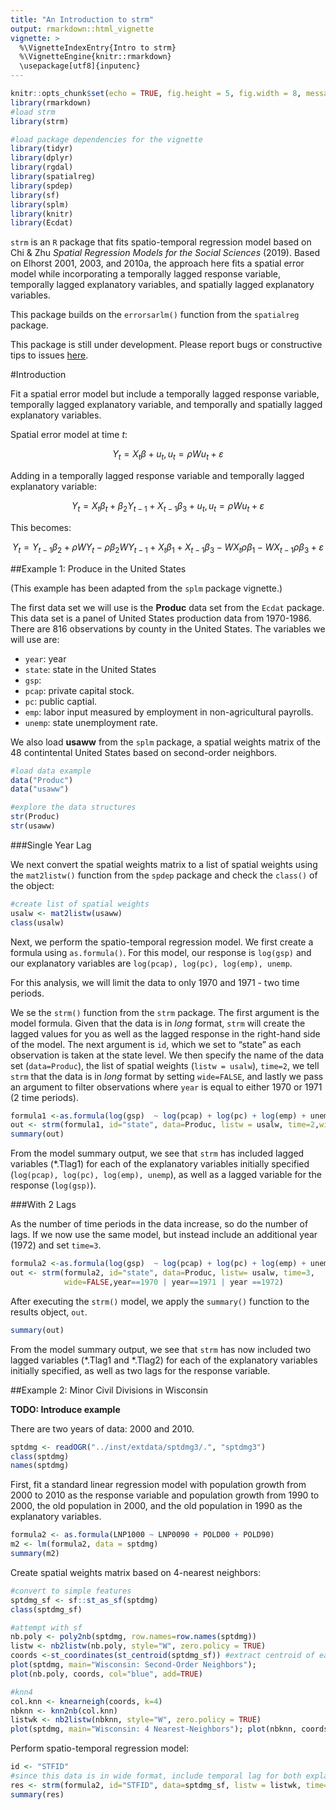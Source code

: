---
title: "An Introduction to strm"
output: rmarkdown::html_vignette
vignette: >
  %\VignetteIndexEntry{Intro to strm}
  %\VignetteEngine{knitr::rmarkdown}
  \usepackage[utf8]{inputenc}
---

```{r setup, include=FALSE, warning=FALSE, message=FALSE}
knitr::opts_chunk$set(echo = TRUE, fig.height = 5, fig.width = 8, message = TRUE, warning = FALSE)
library(rmarkdown)
#load strm
library(strm)

#load package dependencies for the vignette
library(tidyr)
library(dplyr)
library(rgdal)
library(spatialreg)
library(spdep)
library(sf)
library(splm)
library(knitr)
library(Ecdat)
```

`strm` is an `R` package that fits spatio-temporal regression model based on Chi & Zhu *Spatial Regression Models for the Social Sciences* (2019). Based on Elhorst 2001, 2003, and 2010a, the approach here fits a spatial error model while incorporating a temporally lagged response variable, temporally lagged explanatory variables, and spatially lagged explanatory variables.

This package builds on the `errorsarlm()` function from the `spatialreg` package.

This package is still under development. Please report bugs or constructive tips to issues [here](https://github.com/mkamenet3/strm/issues).


#Introduction


Fit a spatial error model but include a temporally lagged response variable, temporally lagged explanatory variable, and temporally and spatially lagged explanatory variables.

Spatial error model at time $t$:

$$Y_t = X_t \beta + u_t, u_t=\rho Wu_t + \varepsilon$$

Adding in a temporally lagged response variable and temporally lagged explanatory variable:

$$Y_t = X_t\beta_t + \beta_2Y_{t-1} + X_{t-1}\beta_3 + u_t, u_t=\rho Wu_t + \varepsilon$$


This becomes:

$$Y_t = Y_{t-1} \beta_2 + \rho W Y_t - \rho\beta_2 WY_{t-1} + X_t \beta_1 + X_{t-1}\beta_3 - W X_t \rho \beta_1 -WX_{t-1} \rho \beta_3 + \varepsilon$$


##Example 1: Produce in the United States

(This example has been adapted from the `splm` package vignette.)


The first data set we will use is the **Produc** data set from the `Ecdat` package. This data set is a panel of United States production data from 1970-1986. There are 816 observations by county in the United States. The variables we will use are:

- `year`: year
- `state`: state in the United States
- `gsp`:
- `pcap`: private capital stock.
- `pc`: public captial.
- `emp`: labor input measured by employment in non-agricultural payrolls.
- `unemp`: state unemployment rate.

We also load **usaww** from the `splm` package, a spatial weights matrix of the 48 contintental United States based on second-order neighbors.


```{r}
#load data example
data("Produc")
data("usaww")

#explore the data structures
str(Produc)
str(usaww)

```

###Single Year Lag

We next convert the spatial weights matrix to a list of spatial weights using the `mat2listw()` function from the `spdep` package and check the `class()` of the object:

```{r}
#create list of spatial weights
usalw <- mat2listw(usaww)
class(usalw)
```

Next, we perform the spatio-temporal regression model. We first create a formula using `as.formula()`. For this model, our response is `log(gsp)` and our explanatory variables are `log(pcap), log(pc), log(emp), unemp`.

For this analysis, we will limit the data to only 1970 and 1971 - two time periods.

We se the `strm()` function from the `strm` package. The first argument is the model formula. Given that the data is in *long* format, `strm` will create the lagged values for you as well as the lagged response in the right-hand side of the model. The next argument is `id`, which we set to "state" as each observation is taken at the state level. We then specify the name of the data set (`data=Produc`), the list of spatial weights (`listw = usalw`), `time=2`, we tell `strm` that the data is in *long* format by setting `wide=FALSE`, and lastly we pass an argument to filter observations where `year` is equal to either 1970 or 1971 (2 time periods).



```{r}
formula1 <-as.formula(log(gsp)  ~ log(pcap) + log(pc) + log(emp) + unemp)
out <- strm(formula1, id="state", data=Produc, listw = usalw, time=2,wide=FALSE,year==1970 | year==1971)
summary(out)

```

From the model summary output, we see that `strm` has included lagged variables (\*.Tlag1) for each of the explanatory variables initially specified (`log(pcap), log(pc), log(emp), unemp`), as well as a lagged variable for the response (`log(gsp)`).


###With 2 Lags

As the number of time periods in the data increase, so do the number of lags. If we now use the same model, but instead include an additional year (1972) and set `time=3`.

```{r}
formula2 <-as.formula(log(gsp)  ~ log(pcap) + log(pc) + log(emp) + unemp)
out <- strm(formula2, id="state", data=Produc, listw= usalw, time=3,
            wide=FALSE,year==1970 | year==1971 | year ==1972)

```


After executing the `strm()` model, we apply the `summary()` function to the results object, `out`.

```{r}
summary(out)

```

From the model summary output, we see that `strm` has now included two lagged variables (\*.Tlag1 and \*.Tlag2) for each of the explanatory variables initially specified, as well as two lags for the response variable.

##Example 2: Minor Civil Divisions in Wisconsin

**TODO: Introduce example**

There are two years of data: 2000 and 2010.

```{r}
sptdmg <- readOGR("../inst/extdata/sptdmg3/.", "sptdmg3")
class(sptdmg)
names(sptdmg)
```


First, fit a standard linear regression model with population growth from 2000 to 2010 as the response variable and population growth from 1990 to 2000, the old population in 2000, and the old population in 1990 as the explanatory variables.

```{r}
formula2 <- as.formula(LNP1000 ~ LNP0090 + POLD00 + POLD90)
m2 <- lm(formula2, data = sptdmg)
summary(m2)

```



Create spatial weights matrix based on 4-nearest neighbors:



```{r}
#convert to simple features
sptdmg_sf <- sf::st_as_sf(sptdmg)
class(sptdmg_sf)

#attempt with sf
nb.poly <- poly2nb(sptdmg, row.names=row.names(sptdmg))
listw <- nb2listw(nb.poly, style="W", zero.policy = TRUE)
coords <-st_coordinates(st_centroid(sptdmg_sf)) #extract centroid of each  minor civil division
plot(sptdmg, main="Wisconsin: Second-Order Neighbors");
plot(nb.poly, coords, col="blue", add=TRUE)

#knn4
col.knn <- knearneigh(coords, k=4)
nbknn <- knn2nb(col.knn)
listwk <- nb2listw(nbknn, style="W", zero.policy = TRUE)
plot(sptdmg, main="Wisconsin: 4 Nearest-Neighbors"); plot(nbknn, coords,col="forestgreen", add=TRUE)
```


Perform spatio-temporal regression model:

```{r}
id <- "STFID"
#since this data is in wide format, include temporal lag for both explanatory and response variable manually
res <- strm(formula2, id="STFID", data=sptdmg_sf, listw = listwk, time=2,wide=TRUE)
summary(res)
```




